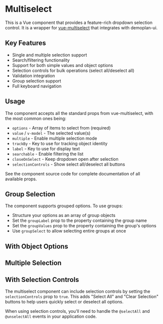 
<Meta of={DpMultiselectStories} />

# Multiselect

This is a Vue component that provides a feature-rich dropdown selection control.
It is a wrapper for [vue-multiselect](https://github.com/shentao/vue-multiselect) that integrates with demoplan-ui.

## Key Features

- Single and multiple selection support
- Search/filtering functionality
- Support for both simple values and object options
- Selection controls for bulk operations (select all/deselect all)
- Validation integration
- Group selection support
- Full keyboard navigation

## Usage

The component accepts all the standard props from vue-multiselect, with the most common ones being:

- `options` - Array of items to select from (required)
- `value` / `v-model` - The selected value(s)
- `multiple` - Enable multiple selection mode
- `trackBy` - Key to use for tracking object identity
- `label` - Key to use for display text
- `searchable` - Enable filtering the list
- `closeOnSelect` - Keep dropdown open after selection
- `selectionControls` - Show select all/deselect all buttons

See the component source code for complete documentation of all available props.

## Group Selection

The component supports grouped options. To use groups:

- Structure your options as an array of group objects
- Set the `groupLabel` prop to the property containing the group name
- Set the `groupValues` prop to the property containing the group's options
- Use `groupSelect` to allow selecting entire groups at once

## With Object Options

<Canvas of={DpMultiselectStories.Default} />

## Multiple Selection

<Canvas of={DpMultiselectStories.MultipleSelection} />

## With Selection Controls

The multiselect component can include selection controls by setting the `selectionControls` prop to `true`.
This adds "Select All" and "Clear Selection" buttons to help users quickly select or deselect all options.

When using selection controls, you'll need to handle the `@selectAll` and `@unselectAll` events in your application code.

<Canvas of={DpMultiselectStories.WithSelectionControls} />
